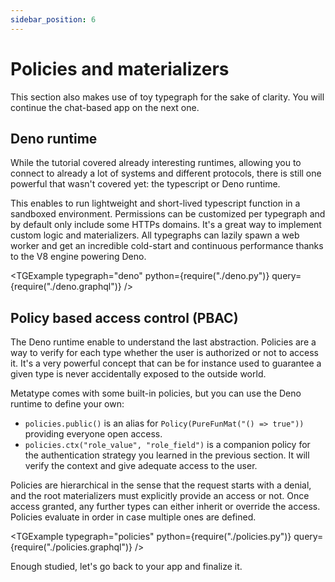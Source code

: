 ```yaml
---
sidebar_position: 6
---
```



# Policies and materializers

This section also makes use of toy typegraph for the sake of clarity. You will continue the chat-based app on the next one.

## Deno runtime

While the tutorial covered already interesting runtimes, allowing you to connect to already a lot of systems and different protocols, there is still one powerful that wasn't covered yet: the typescript or Deno runtime.

This enables to run lightweight and short-lived typescript function in a sandboxed environment. Permissions can be customized per typegraph and by default only include some HTTPs domains. It's a great way to implement custom logic and materializers. All typegraphs can lazily spawn a web worker and get an incredible cold-start and continuous performance thanks to the V8 engine powering Deno.

<TGExample
  typegraph="deno"
  python={require("./deno.py")}
  query={require("./deno.graphql")}
/>

## Policy based access control (PBAC)

The Deno runtime enable to understand the last abstraction. Policies are a way to verify for each type whether the user is authorized or not to access it. It's a very powerful concept that can be for instance used to guarantee a given type is never accidentally exposed to the outside world.

Metatype comes with some built-in policies, but you can use the Deno runtime to define your own:

- `policies.public()` is an alias for `Policy(PureFunMat("() => true"))` providing everyone open access.
- `policies.ctx("role_value", "role_field")` is a companion policy for the authentication strategy you learned in the previous section. It will verify the context and give adequate access to the user.

Policies are hierarchical in the sense that the request starts with a denial, and the root materializers must explicitly provide an access or not. Once access granted, any further types can either inherit or override the access. Policies evaluate in order in case multiple ones are defined.

<TGExample
  typegraph="policies"
  python={require("./policies.py")}
  query={require("./policies.graphql")}
/>

Enough studied, let's go back to your app and finalize it.
